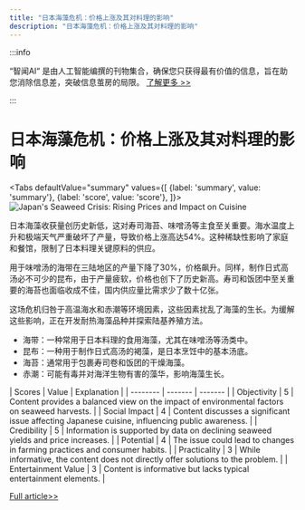 ```yaml
---
title: "日本海藻危机：价格上涨及其对料理的影响"
description: "日本海藻危机：价格上涨及其对料理的影响"
---
```



:::info

“智闻AI“ 是由人工智能编撰的刊物集合，确保您只获得最有价值的信息，旨在助您消除信息差，突破信息茧房的局限。  [了解更多 >>](/)

:::

# 日本海藻危机：价格上涨及其对料理的影响


<Tabs
	defaultValue="summary"
	values={[
	{label: 'summary', value: 'summary'},
	{label: 'score', value: 'score'},
]}>
<TabItem value="summary">
<img
  src="https://image.informedainews.com/2024/06/Foo-iwi-1717900613-0.jpg"
  alt="Japan's Seaweed Crisis: Rising Prices and Impact on Cuisine"
/>



日本海藻收获量创历史新低，这对寿司海苔、味噌汤等主食至关重要。海水温度上升和极端天气严重破坏了产量，导致价格上涨高达54%。这种稀缺性影响了家庭和餐馆，限制了日本料理关键原料的供应。

用于味噌汤的海带在三陆地区的产量下降了30%，价格飙升。同样，制作日式高汤必不可少的昆布，由于产量疲软，价格也创下了历史新高。寿司和饭团中至关重要的海苔也面临收成不佳，国内供应量比需求少了数十亿张。

这场危机归咎于高温海水和赤潮等环境因素，这些因素扰乱了海藻的生长。为缓解这些影响，正在开发耐热海藻品种并探索陆基养殖方法。

* 海带：一种常用于日本料理的食用海藻，尤其在味噌汤等汤类中。
* 昆布：一种用于制作日式高汤的褐藻，是日本烹饪中的基本汤底。
* 海苔：通常用于包裹寿司卷和饭团的干燥海藻。
* 赤潮：可能有毒并对海洋生物有害的藻华，影响海藻生长。
</TabItem>
<TabItem value="score">
	| Scores     | Value   | Explanation |
	| -------- | ------- | ------- |
	| Objectivity  | 5    | Content provides a balanced view on the impact of environmental factors on seaweed harvests.    |
	| Social Impact | 4     | Content discusses a significant issue affecting Japanese cuisine, influencing public awareness.    |
	| Credibility    | 5    | Information is supported by data on declining seaweed yields and price increases.    |
	| Potential    | 4    | The issue could lead to changes in farming practices and consumer habits.    |
	| Practicality    | 3    | While informative, the content does not directly offer solutions to the problem.    |
	| Entertainment Value    | 3    | Content is informative but lacks typical entertainment elements.    |
</TabItem>
</Tabs>

[Full article>>](https://asia.nikkei.com/Business/Food-Beverage/Japan-s-poor-seaweed-harvest-drives-up-prices-hits-restaurants)
